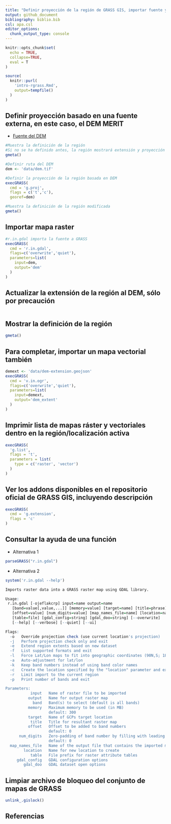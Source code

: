 ```yaml
---
title: "Definir proyección de la región de GRASS GIS, importar fuente y utilizarla para definir extensión y resolución. Cómo ver la ayuda de las funciones"
output: github_document
bibliography: biblio.bib
csl: apa.csl
editor_options: 
  chunk_output_type: console
---
```


```r
knitr::opts_chunk$set(
  echo = TRUE,
  collapse=TRUE,
  eval = T
)
```

<!-- Este .md fue generado a partir del .Rmd homónimo. Edítese el .Rmd -->

<!-- ## Retomar región de GRASS GIS creada en pasos previos -->

```r
source(
  knitr::purl(
    'intro-rgrass.Rmd',
    output=tempfile()
  )
)
```

## Definir proyección basado en una fuente externa, en este caso, el DEM MERIT

* [Fuente del DEM](http://hydro.iis.u-tokyo.ac.jp/~yamadai/MERIT_DEM/)

```r
#Muestra la definición de la región
#Si no se ha definido antes, la región mostrará extensión y proyección indefinidas
gmeta()

#Definir ruta del DEM
dem <- 'data/dem.tif'

#Definir la proyección de la región basada en DEM
execGRASS(
  cmd = 'g.proj',
  flags = c('t','c'),
  georef=dem)

#Muestra la definición de la región modificada
gmeta()
```

## Importar mapa raster

```r
#r.in.gdal importa la fuente a GRASS
execGRASS(
  cmd = 'r.in.gdal',
  flags=c('overwrite','quiet'),
  parameters=list(
    input=dem,
    output='dem'
  )
)
```

## Actualizar la extensión de la región al DEM, sólo por precaución

```r

```

## Mostrar la definición de la región

```r
gmeta()
```

## Para completar, importar un mapa vectorial también

```r
demext <- 'data/dem-extension.geojson'
execGRASS(
  cmd = 'v.in.ogr',
  flags=c('overwrite','quiet'),
  parameters=list(
    input=demext,
    output='dem_extent'
  )
)
```

## Imprimir lista de mapas ráster y vectoriales dentro en la región/localización activa

```r
execGRASS(
  'g.list',
  flags = 't',
  parameters = list(
    type = c('raster', 'vector')
  )
)
```

## Ver los addons disponibles en el repositorio oficial de GRASS GIS, incluyendo descripción

```r
execGRASS(
  cmd = 'g.extension',
  flags = 'c'
)
```

## Consultar la ayuda de una función

* Alternativa 1

```r
parseGRASS("r.in.gdal")
```

* Alternativa 2

```r
system('r.in.gdal --help')

Imports raster data into a GRASS raster map using GDAL library.

Usage:
 r.in.gdal [-ojeflakcrp] input=name output=name
   [band=value[,value,...]] [memory=value] [target=name] [title=phrase]
   [offset=value] [num_digits=value] [map_names_file=name] [location=name]
   [table=file] [gdal_config=string] [gdal_doo=string] [--overwrite]
   [--help] [--verbose] [--quiet] [--ui]

Flags:
  -o   Override projection check (use current location's projection)
  -j   Perform projection check only and exit
  -e   Extend region extents based on new dataset
  -f   List supported formats and exit
  -l   Force Lat/Lon maps to fit into geographic coordinates (90N,S; 180E,W)
  -a   Auto-adjustment for lat/lon
  -k   Keep band numbers instead of using band color names
  -c   Create the location specified by the "location" parameter and exit. Do not import the raster file.
  -r   Limit import to the current region
  -p   Print number of bands and exit

Parameters:
           input   Name of raster file to be imported
          output   Name for output raster map
            band   Band(s) to select (default is all bands)
          memory   Maximum memory to be used (in MB)
                   default: 300
          target   Name of GCPs target location
           title   Title for resultant raster map
          offset   Offset to be added to band numbers
                   default: 0
      num_digits   Zero-padding of band number by filling with leading zeros up to given number
                   default: 0
  map_names_file   Name of the output file that contains the imported map names
        location   Name for new location to create
           table   File prefix for raster attribute tables
     gdal_config   GDAL configuration options
        gdal_doo   GDAL dataset open options
```

## Limpiar archivo de bloqueo del conjunto de mapas de GRASS

```r
unlink_.gislock()
```


## Referencias
